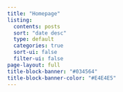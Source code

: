 ```yaml
---
title: "Homepage"
listing:
  contents: posts
  sort: "date desc"
  type: default
  categories: true
  sort-ui: false
  filter-ui: false
page-layout: full
title-block-banner: "#034564"
title-block-banner-color: "#E4E4E5"
---
```



